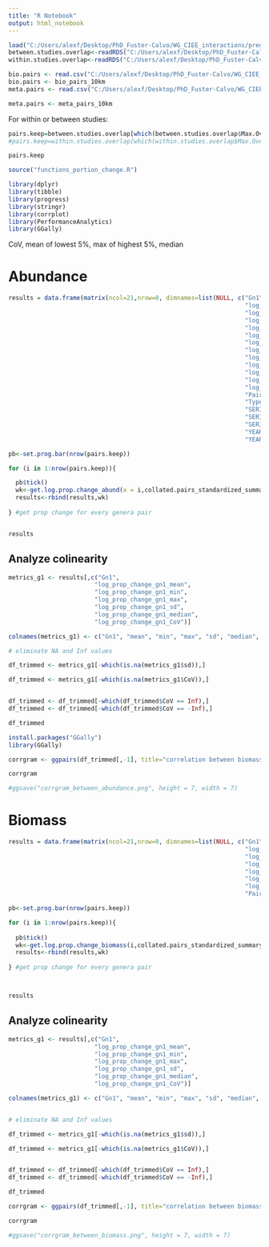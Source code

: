 ```yaml
---
title: "R Notebook"
output: html_notebook
---
```



```r
load("C:/Users/alexf/Desktop/PhD_Fuster-Calvo/WG_CIEE_interactions/predicting_species_abundance/data/data_processing/outdated/cleaned_collated_standardized_MSF.Rdata")
between.studies.overlap<-readRDS("C:/Users/alexf/Desktop/PhD_Fuster-Calvo/WG_CIEE_interactions/predicting_species_abundance/data/data_processing/between.studies.overlap.RDS")
within.studies.overlap<-readRDS("C:/Users/alexf/Desktop/PhD_Fuster-Calvo/WG_CIEE_interactions/predicting_species_abundance/data/data_processing/within.studies.overlap.RDS")

bio.pairs <- read.csv("C:/Users/alexf/Desktop/PhD_Fuster-Calvo/WG_CIEE_interactions/predicting_species_abundance/data/prep_biotime/bio_pairs_10km.csv")
bio.pairs <- bio_pairs_10km
meta.pairs <- read.csv("C:/Users/alexf/Desktop/PhD_Fuster-Calvo/WG_CIEE_interactions/predicting_species_abundance/data/prep_biotime/meta_pairs_10km.csv")

meta.pairs <- meta_pairs_10km
```



For within or between studies:

```r

pairs.keep=between.studies.overlap[which(between.studies.overlap$Max.Overlap>9),] #this is generated in the Overlap script
#pairs.keep=within.studies.overlap[which(within.studies.overlap$Max.Overlap>9),]

pairs.keep

```





```r
source("functions_portion_change.R")
```




```r
library(dplyr) 
library(tibble) 
library(progress)
library(stringr)
library(corrplot)
library(PerformanceAnalytics)
library(GGally)
```



CoV, mean of lowest 5%, max of highest 5%, median



# Abundance


```r

results = data.frame(matrix(ncol=21,nrow=0, dimnames=list(NULL, c("Gn1", "Gn2", 
                                                                  "log_prop_change_gn1_mean",
                                                                  "log_prop_change_gn2_mean",
                                                                  "log_prop_change_gn1_sd",
                                                                  "log_prop_change_gn2_sd",
                                                                  "log_prop_change_gn1_median",
                                                                  "log_prop_change_gn2_median",
                                                                  "log_prop_change_gn1_min",
                                                                  "log_prop_change_gn2_min",
                                                                  "log_prop_change_gn1_max",
                                                                  "log_prop_change_gn2_max",
                                                                  "log_prop_change_gn1_CoV",
                                                                  "log_prop_change_gn2_CoV",
                                                                  "PairID",
                                                                  "Type",
                                                                  "SERIES.n",
                                                                  "SERIES.start",
                                                                  "SERIES.end",
                                                                  "YEAR.T",
                                                                  "YEAR.T1"))))

pb<-set.prog.bar(nrow(pairs.keep))

for (i in 1:nrow(pairs.keep)){

  pb$tick()
  wk<-get.log.prop.change_abund(x = i,collated.pairs_standardized_summary,pairs.keep)
  results<-rbind(results,wk)
  
} #get prop change for every genera pair


results


```


## Analyze colinearity


```r

metrics_g1 <- results[,c("Gn1", 
                        "log_prop_change_gn1_mean",
                        "log_prop_change_gn1_min",
                        "log_prop_change_gn1_max",
                        "log_prop_change_gn1_sd",
                        "log_prop_change_gn1_median",
                        "log_prop_change_gn1_CoV")]

colnames(metrics_g1) <- c("Gn1", "mean", "min", "max", "sd", "median", "CoV")

# eliminate NA and Inf values

df_trimmed <- metrics_g1[-which(is.na(metrics_g1$sd)),]

df_trimmed <- metrics_g1[-which(is.na(metrics_g1$CoV)),]


df_trimmed <- df_trimmed[-which(df_trimmed$CoV == Inf),]
df_trimmed <- df_trimmed[-which(df_trimmed$CoV == -Inf),]

df_trimmed

```




```r
install.packages("GGally")
library(GGally)

corrgram <- ggpairs(df_trimmed[,-1], title="correlation between biomass measurements") 

corrgram

#ggsave("corrgram_between_abundance.png", height = 7, width = 7)


```



# Biomass



```r

results = data.frame(matrix(ncol=21,nrow=0, dimnames=list(NULL, c("Gn1", "Gn2", 
                                                                  "log_prop_change_gn1_mean","log_prop_change_gn2_mean",
                                                                  "log_prop_change_gn1_sd","log_prop_change_gn2_sd",
                                                                  "log_prop_change_gn1_median","log_prop_change_gn2_median",
                                                                  "log_prop_change_gn1_min","log_prop_change_gn2_min",
                                                                  "log_prop_change_gn1_max","log_prop_change_gn2_max",
                                                                  "log_prop_change_gn1_CoV","log_prop_change_gn2_CoV",
                                                                  "PairID","Type","SERIES.n","SERIES.start","SERIES.end","YEAR.T","YEAR.T1"))))

pb<-set.prog.bar(nrow(pairs.keep))

for (i in 1:nrow(pairs.keep)){
  
  pb$tick()
  wk<-get.log.prop.change_biomass(i,collated.pairs_standardized_summary,pairs.keep)
  results<-rbind(results,wk)
  
} #get prop change for every genera pair



results


```


## Analyze colinearity


```r

metrics_g1 <- results[,c("Gn1", 
                        "log_prop_change_gn1_mean",
                        "log_prop_change_gn1_min",
                        "log_prop_change_gn1_max",
                        "log_prop_change_gn1_sd",
                        "log_prop_change_gn1_median",
                        "log_prop_change_gn1_CoV")]

colnames(metrics_g1) <- c("Gn1", "mean", "min", "max", "sd", "median", "CoV")


# eliminate NA and Inf values

df_trimmed <- metrics_g1[-which(is.na(metrics_g1$sd)),]

df_trimmed <- metrics_g1[-which(is.na(metrics_g1$CoV)),]


df_trimmed <- df_trimmed[-which(df_trimmed$CoV == Inf),]
df_trimmed <- df_trimmed[-which(df_trimmed$CoV == -Inf),]

df_trimmed

```


```r



corrgram <- ggpairs(df_trimmed[,-1], title="correlation between biomass measurements") 

corrgram

#ggsave("corrgram_between_biomass.png", height = 7, width = 7)


```